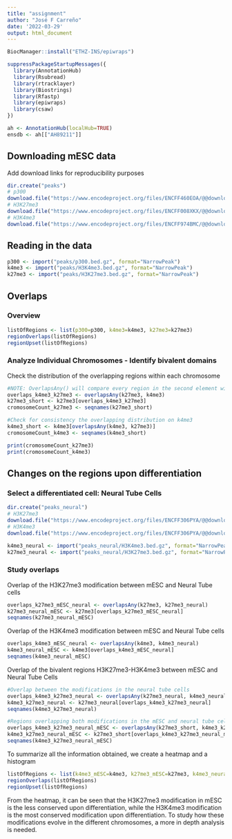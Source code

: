 ---
title: "assignment"
author: "José F Carreño"
date: '2022-03-29'
output: html_document
---

```{r, eval=FALSE}
BiocManager::install("ETHZ-INS/epiwraps")
```


```{r}
suppressPackageStartupMessages({
  library(AnnotationHub)
  library(Rsubread)
  library(rtracklayer)
  library(Biostrings)
  library(Rfastp)
  library(epiwraps)
  library(csaw)
})

ah <- AnnotationHub(localHub=TRUE)
ensdb <- ah[["AH89211"]]
```

## Downloading mESC data

Add download links for reproducibility purposes

```{r}
dir.create("peaks")
# p300
download.file("https://www.encodeproject.org/files/ENCFF460EOA/@@download/ENCFF460EOA.bed.gz", "peaks/p300.bed.gz")
# H3K27me3
download.file("https://www.encodeproject.org/files/ENCFF008XKX/@@download/ENCFF008XKX.bed.gz", "peaks/H3K27me3.bed.gz")
# H3K4me3
download.file("https://www.encodeproject.org/files/ENCFF974BMC/@@download/ENCFF974BMC.bed.gz", "peaks/H3K4me3.bed.gz")
```

## Reading in the data

```{r}
p300 <- import("peaks/p300.bed.gz", format="NarrowPeak")
k4me3 <- import("peaks/H3K4me3.bed.gz", format="NarrowPeak")
k27me3 <- import("peaks/H3K27me3.bed.gz", format="NarrowPeak")
```

## Overlaps
### Overview

```{r}
listOfRegions <- list(p300=p300, k4me3=k4me3, k27me3=k27me3)
regionOverlaps(listOfRegions)
regionUpset(listOfRegions)
```

### Analyze Individual Chromosomes -  Identify bivalent domains

Check the distribution of the overlapping regions within each chromosome
```{r}
#NOTE: OverlapsAny() will compare every region in the second element with every region in the first element, hence the number of TRUE/FALSE will be the same as the number of ranges in the first element
overlaps_k4me3_k27me3 <- overlapsAny(k27me3, k4me3)
k27me3_short <- k27me3[overlaps_k4me3_k27me3]
cromosomeCount_k27me3 <- seqnames(k27me3_short)

#Check for consistency the overlapping distribution on k4me3
k4me3_short <- k4me3[overlapsAny(k4me3, k27me3)]
cromosomeCount_k4me3 <- seqnames(k4me3_short)

print(cromosomeCount_k27me3)
print(cromosomeCount_k4me3)
```

## Changes on the regions upon differentiation
### Select a differentiated cell: Neural Tube Cells

```{r}
dir.create("peaks_neural")
# H3K27me3
download.file("https://www.encodeproject.org/files/ENCFF306PYA/@@download/ENCFF306PYA.bed.gz", "peaks_neural/H3K27me3.bed.gz")
# H3K4me3
download.file("https://www.encodeproject.org/files/ENCFF306PYA/@@download/ENCFF306PYA.bed.gz", "peaks_neural/H3K4me3.bed.gz")

k4me3_neural <- import("peaks_neural/H3K4me3.bed.gz", format="NarrowPeak")
k27me3_neural <- import("peaks_neural/H3K27me3.bed.gz", format="NarrowPeak")
```

### Study overlaps

Overlap of the H3K27me3 modification between mESC and Neural Tube cells

```{r}
overlaps_k27me3_mESC_neural <- overlapsAny(k27me3, k27me3_neural)
k27me3_neural_mESC <- k27me3[overlaps_k27me3_mESC_neural]
seqnames(k27me3_neural_mESC)
```
Overlap of the H3K4me3 modification between mESC and Neural Tube cells

```{r}
overlaps_k4me3_mESC_neural <- overlapsAny(k4me3, k4me3_neural)
k4me3_neural_mESC <- k4me3[overlaps_k4me3_mESC_neural]
seqnames(k4me3_neural_mESC)
```

Overlap of the bivalent regions H3K27me3-H3K4me3 between mESC and Neural Tube Cells

```{r}
#Overlap between the modifications in the neural tube cells
overlaps_k4me3_k27me3_neural <- overlapsAny(k27me3_neural, k4me3_neural)
k4me3_k27me3_neural <- k27me3_neural[overlaps_k4me3_k27me3_neural]
seqnames(k4me3_k27me3_neural)

#Regions overlapping both modifications in the mESC and neural tube cells
overlaps_k4me3_k27me3_neural_mESC <- overlapsAny(k27me3_short, k4me3_k27me3_neural)
k4me3_k27me3_neural_mESC <- k27me3_short[overlaps_k4me3_k27me3_neural_mESC]
seqnames(k4me3_k27me3_neural_mESC)
```

To summarize all the information obtained, we create a heatmap and a histogram
```{r}
listOfRegions <- list(k4me3_mESC=k4me3, k27me3_mESC=k27me3, k4me3_neuralTube=k4me3_neural, k27me3_neuralTube=k27me3_neural)
regionOverlaps(listOfRegions)
regionUpset(listOfRegions)
```

From the heatmap, it can be seen that the H3K27me3 modification in mESC is the less conserved upon differentiation, while the H3K4me3 modification is the most conserved modification upon differentiation. To study how these modifications evolve in the different chromosomes, a more in depth analysis is needed.